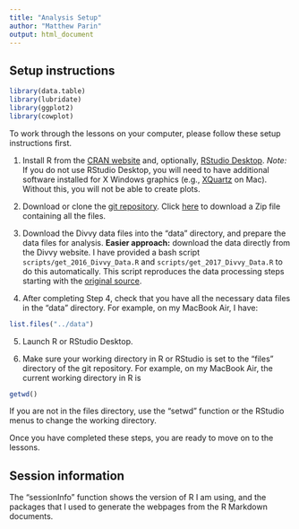```yaml
---
title: "Analysis Setup"
author: "Matthew Parin"
output: html_document
---
```


## Setup instructions

```r
library(data.table)
library(lubridate)
library(ggplot2)
library(cowplot)
```

To work through the lessons on your computer, please follow these
setup instructions first.

1. Install R from the [CRAN website](http://cran.r-project.org) and, optionally,
[RStudio Desktop](https://www.rstudio.com/products/rstudio/download).
*Note:* If you do not use RStudio Desktop, you will need to have
additional software installed for X Windows graphics (e.g.,
[XQuartz](http://xquartz.org) on Mac). Without this, you will not be
able to create plots.

2. Download or clone the [git repository](https://github.com/matthewparin/DivvyChicago).
Click [here](https://github.com/matthewparin/DivvyChicago/archive/master.zip)
to download a Zip file containing all the files.

3. Download the Divvy data files into the "data" directory, and
prepare the data files for analysis. **Easier approach:** download
the data directly from the Divvy website. I have provided a bash script
`scripts/get_2016_Divvy_Data.R` and `scripts/get_2017_Divvy_Data.R`
to do this automatically. This script reproduces the data processing
steps starting with the [original source](https://www.divvybikes.com/system-data).

4. After completing Step 4, check that you have all the necessary data
files in the "data" directory. For example, on my MacBook Air, I have:

```r
list.files("../data")
```

5. Launch R or RStudio Desktop.

6. Make sure your working directory in R or RStudio is set to the
"files" directory of the git repository. For example, on my MacBook
Air, the current working directory in R is

```r
getwd()
```

If you are not in the files directory, use the "setwd" function or
the RStudio menus to change the working directory.

Once you have completed these steps, you are ready to move on to the
lessons.

## Session information

The "sessionInfo" function shows the version of R I am using, and the
packages that I used to generate the webpages from the R Markdown
documents.

```r
```